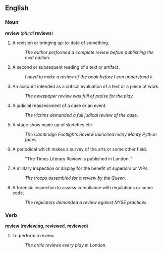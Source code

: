 ==English==
===Noun===
'''review''' (''plural'' '''reviews''')

# A revision or bringing up-to-date of something.
#:''The author performed a complete review before publishing the next edition.''
# A second or subsequent reading of a text or artifact.
#:''I need to make a review of the book before I can understand it.''
# An account intended as a critical evaluation of a text or a piece of work.
#:''The newspaper review was full of praise for the play.''
# A judicial reassessment of a case or an event.
#:''The victims demanded a full judical review of the case.''
# A stage show made up of sketches etc.
#:''The Cambridge Footlights Review launched many Monty Python faces.''
# A periodical which makes a survey of the arts or some other field.
#:"The Times Literary Review is published in London.''
# A military inspection or display for the benefit of superiors or VIPs.
#:''The troops assembled for a review by the Queen.''
# A forensic inspection to assess compliance with regulations or some code.
#:''The regulators demanded a review against NYSE practices.''

===Verb===
'''review''' ('''reviewing''', '''reviewed''', '''reviewed''')

# To perform a review.
#:''The critic reviews every play in London.''